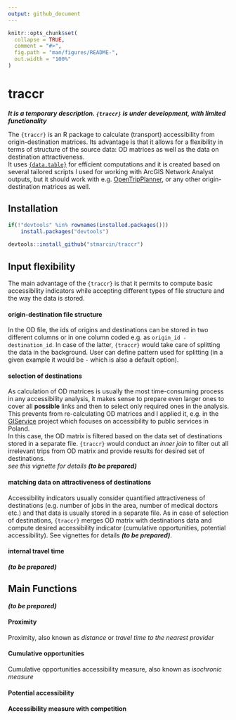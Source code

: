 ```yaml
---
output: github_document
---
```


<!-- README.md is generated from README.Rmd. Please edit that file -->

```r
knitr::opts_chunk$set(
  collapse = TRUE,
  comment = "#>",
  fig.path = "man/figures/README-",
  out.width = "100%"
)
```

# traccr

<!-- badges: start -->
<!-- badges: end -->

***It is a temporary description. `{traccr}` is under development, with limited functionality***

The `{traccr}` is an R package to calculate (transport) accessibility from origin-destination matrices. Its advantage is that it allows for a flexibility in terms of structure of the source data: OD matrices as well as the data on destination  attractiveness.  
It uses [`{data.table}`](https://github.com/Rdatatable/data.table) for efficient computations and it is created based on several tailored scripts I used for working with ArcGIS Network Analyst outputs, but it should work with e.g. [OpenTripPlanner](https://github.com/ropensci/opentripplanner), or any other origin-destination matrices as well.

## Installation

``` r
if(!"devtools" %in% rownames(installed.packages())) 
    install.packages("devtools")
    
devtools::install_github("stmarcin/traccr")
```

## Input flexibility

The main advantage of the `{traccr}` is that it permits to compute basic accessibility indicators while accepting different types of file structure and the way the data is stored. 

#### origin-destination file structure

In the OD file, the ids of origins and destinations can be stored in two different columns or in one column coded e.g. as `origin_id - destination_id`.  In case of the latter, `{traccr}` would take care of splitting the data in the background. User can define pattern used for splitting (in a given example it would be ` - ` which  is also a default option).

#### selection of destinations 

As calculation of OD matrices is usually the most time-consuming process in any accessibility analysis, it makes sense to prepare even larger ones to cover all **possible** links and then to select only required ones in the analysis. This prevents from re-calculating OD matrices and I applied it, e.g. in the [GIService](https://marcinstepniak.eu/project/giservice/) project which focuses on accessibility to public services in Poland.  
In this case, the OD matrix is filtered based on the data set of destinations stored in a separate file. `{traccr}` would conduct an *inner join* to filter out all irrelevant trips from OD matrix and provide results for desired set of destinations.  
*see this vignette for details* ***(to be prepared)*** 

#### matching data on attractiveness of destinations

Accessibility indicators usually consider quantified attractiveness of destinations (e.g. number of jobs in the area, number of medical doctors etc.) and that data is usually stored in a separate file. As in case of selection of destinations, `{traccr}` merges OD matrix with destinations data and compute desired accessibility indicator (cumulative opportunities, potential accessibility). See vignettes for details ***(to be prepared)***.

#### internal travel time

***(to be prepared)*** 

## Main Functions 

***(to be prepared)*** 

#### Proximity

Proximity, also known as *distance* or *travel time to the  nearest provider*


#### Cumulative opportunities

Cumulative opportunities accessibility measure, also known as *isochronic measure*


#### Potential accessibility


#### Accessibility measure with competition




